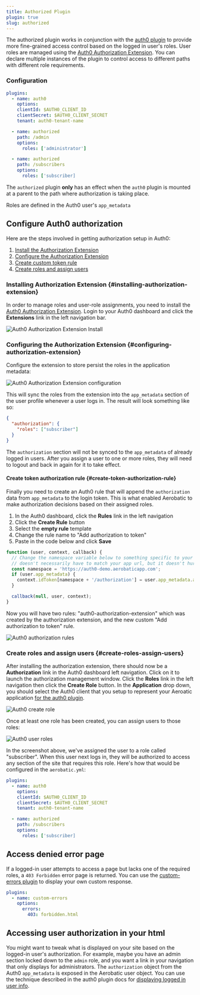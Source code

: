 ```yaml
---
title: Authorized Plugin
plugin: true
slug: authorized
---
```



The authorized plugin works in conjunction with the [auth0 plugin](/docs/plugins/auth0/) to provide more fine-grained access control based on the logged in user's roles. User roles are managed using the [Auth0 Authorization Extension](https://auth0.com/docs/extensions/authorization-extension/v2). You can declare multiple instances of the plugin to control access to different paths with different role requirements.

### Configuration

```yaml
plugins:
  - name: auth0
    options:
    clientId: $AUTH0_CLIENT_ID
    clientSecret: $AUTH0_CLIENT_SECRET
    tenant: auth0-tenant-name

  - name: authorized
    path: /admin
    options:
      roles: ['administrator']

  - name: authorized
    path: /subscribers
    options:
      roles: ['subscriber]
```

<Alert type="tip">

The `authorized` plugin **only** has an effect when the `auth0` plugin is mounted at a parent to the path where authorization is taking place.

</Alert>

Roles are defined in the Auth0 user's `app_metadata`

## Configure Auth0 authorization

Here are the steps involved in getting authorization setup in Auth0:

1.  [Install the Authorization Extension](#installing-authorization-extension)
2.  [Configure the Authorization Extension](#configuring-authorization-extension)
3.  [Create custom token rule](#create-token-authorization-rule)
4.  [Create roles and assign users](#create-roles-assign-users)

### Installing Authorization Extension {#installing-authorization-extension}

In order to manage roles and user-role assignments, you need to install the [Auth0 Authorization Extension](https://auth0.com/docs/extensions/authorization-extension/v2). Login to your Auth0 dashboard and click the **Extensions** link in the left navigation bar.

<Image
  screenshot
  src="https://www.aerobatic.com/media/docs/auth0/authorization-extension-install.png"
  alt="Auth0 Authorization Extension Install"
/>

### Configuring the Authorization Extension {#configuring-authorization-extension}

Configure the extension to store persist the roles in the application metadata:

<Image
  screenshot
  src="https://www.aerobatic.com/media/docs/auth0/authorization-extension-configuration.png"
  alt="Auth0 Authorization Extension configuration"
/>

This will sync the roles from the extension into the `app_metadata` section of the user profile whenever a user logs in. The result will look something like so:

```json
{
  "authorization": {
    "roles": ["subscriber"]
  }
}
```

<Alert type="warning">

The `authorization` section will not be synced to the `app_metadata` of already logged in users. After you assign a user to one or more roles, they will need to logout and back in again for it to take effect.

</Alert>

#### Create token authorization rule {#create-token-authorization-rule}

Finally you need to create an Auth0 rule that will append the `authorization` data from `app_metadata` to the login token. This is what enabled Aerobatic to make authorization decisions based on their assigned roles.

1.  In the Auth0 dashboard, click the **Rules** link in the left navigation
2.  Click the **Create Rule** button
3.  Select the **empty rule** template
4.  Change the rule name to "Add authorization to token"
5.  Paste in the code below and click **Save**

```js
function (user, context, callback) {
  // Change the namespace variable below to something specific to your organization. The value
  // doesn't necessarily have to match your app url, but it doesn't hurt.
  const namespace = 'https://auth0-demo.aerobaticapp.com';
  if (user.app_metadata) {
    context.idToken[namespace + '/authorization'] = user.app_metadata.authorization;
  }

  callback(null, user, context);
}
```

Now you will have two rules: "auth0-authorization-extension" which was created by the authorization extension, and the new custom "Add authorization to token" rule.

<Image
  screenshot
  src="https://www.aerobatic.com/media/docs/auth0/authorization-rules.png"
  alt="Auth0 authorization rules"
/>

### Create roles and assign users {#create-roles-assign-users}

After installing the authorization extension, there should now be a **Authorization** link in the Auth0 dashboard left navigation. Click on it to launch the authorization management window. Click the **Roles** link in the left navigation then click the **Create Role** button. In the **Application** drop down, you should select the Auth0 client that you setup to represent your Aeroatic application [for the auth0 plugin](/docs/plugins/auth0/#step-2-create-client).

<Image
  screenshot
  src="https://www.aerobatic.com/media/docs/auth0/create-role.png"
  alt="Auth0 create role"
/>

Once at least one role has been created, you can assign users to those roles:

<Image
  screenshot
  src="https://www.aerobatic.com/media/docs/auth0/auth-user-roles.png"
  alt="Auth0 user roles"
/>

In the screenshot above, we've assigned the user to a role called "subscriber". When this user next logs in, they will be authorized to access any section of the site that requires this role. Here's how that would be configured in the `aerobatic.yml`:

```yaml
plugins:
  - name: auth0
    options:
    clientId: $AUTH0_CLIENT_ID
    clientSecret: $AUTH0_CLIENT_SECRET
    tenant: auth0-tenant-name

  - name: authorized
    path: /subscribers
    options:
      roles: ['subscriber]
```

## Access denied error page

If a logged-in user attempts to access a page but lacks one of the required roles, a `403 Forbidden` error page is returned. You can use the [custom-errors plugin](/docs/plugins/custom-errors/) to display your own custom response.

```yaml
plugins:
  - name: custom-errors
    options:
      errors:
        403: forbidden.html
```

## Accessing user authorization in your html

You might want to tweak what is displayed on your site based on the logged-in user's authorization. For example, maybe you have an admin section locked down to the `admin` role, and you want a link in your navigation that only displays for administrators. The `authorization` object from the Auth0 `app_metadata` is exposed in the Aerobatic user object. You can use the technique described in the auth0 plugin docs for [displaying logged in user info](/docs/plugins/auth0/#display-logged-in-user-info).
